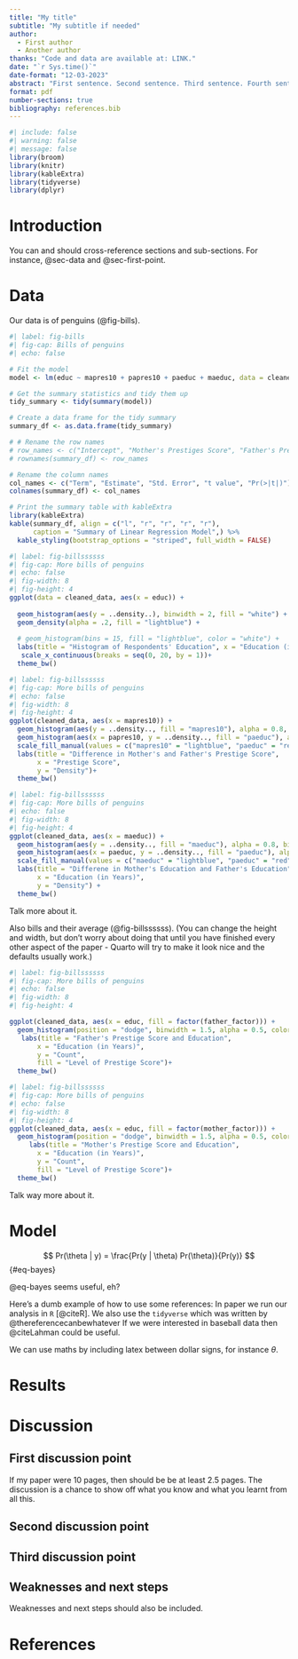 ```yaml
---
title: "My title"
subtitle: "My subtitle if needed"
author: 
  - First author
  - Another author
thanks: "Code and data are available at: LINK."
date: "`r Sys.time()`"
date-format: "12-03-2023"
abstract: "First sentence. Second sentence. Third sentence. Fourth sentence."
format: pdf
number-sections: true
bibliography: references.bib
---
```


```r
#| include: false
#| warning: false
#| message: false
library(broom)
library(knitr)
library(kableExtra)
library(tidyverse)
library(dplyr)
```


# Introduction

You can and should cross-reference sections and sub-sections. For instance, @sec-data and @sec-first-point. 



# Data {#sec-data}

Our data is of penguins (@fig-bills).

```r
#| label: fig-bills
#| fig-cap: Bills of penguins
#| echo: false

# Fit the model
model <- lm(educ ~ mapres10 + papres10 + paeduc + maeduc, data = cleaned_data)

# Get the summary statistics and tidy them up
tidy_summary <- tidy(summary(model))

# Create a data frame for the tidy summary
summary_df <- as.data.frame(tidy_summary)

# # Rename the row names
# row_names <- c("Intercept", "Mother's Prestiges Score", "Father's Prestiges Score", "Father's Education", "Mother's Education")
# rownames(summary_df) <- row_names

# Rename the column names
col_names <- c("Term", "Estimate", "Std. Error", "t value", "Pr(>|t|)")
colnames(summary_df) <- col_names

# Print the summary table with kableExtra
library(kableExtra)
kable(summary_df, align = c("l", "r", "r", "r", "r"), 
      caption = "Summary of Linear Regression Model",) %>%
  kable_styling(bootstrap_options = "striped", full_width = FALSE)

```

```r
#| label: fig-billssssss
#| fig-cap: More bills of penguins
#| echo: false
#| fig-width: 8
#| fig-height: 4
ggplot(data = cleaned_data, aes(x = educ)) +
  
  geom_histogram(aes(y = ..density..), binwidth = 2, fill = "white") +
  geom_density(alpha = .2, fill = "lightblue") +
  
  # geom_histogram(bins = 15, fill = "lightblue", color = "white") +
  labs(title = "Histogram of Respondents' Education", x = "Education (in Years)", y = "Desensity") +
   scale_x_continuous(breaks = seq(0, 20, by = 1))+
  theme_bw()
```

```r
#| label: fig-billssssss
#| fig-cap: More bills of penguins
#| echo: false
#| fig-width: 8
#| fig-height: 4
ggplot(cleaned_data, aes(x = mapres10)) +
  geom_histogram(aes(y = ..density.., fill = "mapres10"), alpha = 0.8, binwidth = 2,color = "black") +
  geom_histogram(aes(x = papres10, y = ..density.., fill = "paeduc"), alpha = 0.4, binwidth = 2,color = "black") +
  scale_fill_manual(values = c("mapres10" = "lightblue", "paeduc" = "red"), name = "Variables") +
  labs(title = "Difference in Mother's and Father's Prestige Score",
       x = "Prestige Score",
       y = "Density")+
  theme_bw()
```

```r
#| label: fig-billssssss
#| fig-cap: More bills of penguins
#| echo: false
#| fig-width: 8
#| fig-height: 4
ggplot(cleaned_data, aes(x = maeduc)) +
  geom_histogram(aes(y = ..density.., fill = "maeduc"), alpha = 0.8, binwidth = 1, color = "black") +
  geom_histogram(aes(x = paeduc, y = ..density.., fill = "paeduc"), alpha = 0.4, binwidth = 1, color = "black") +
  scale_fill_manual(values = c("maeduc" = "lightblue", "paeduc" = "red"), name = "Variables") +
  labs(title = "Differene in Mother's Education and Father's Education",
       x = "Education (in Years)",
       y = "Density") +
  theme_bw()
```

Talk more about it.

Also bills and their average (@fig-billssssss). (You can change the height and width, but don't worry about doing that until you have finished every other aspect of the paper - Quarto will try to make it look nice and the defaults usually work.)

```r
#| label: fig-billssssss
#| fig-cap: More bills of penguins
#| echo: false
#| fig-width: 8
#| fig-height: 4

ggplot(cleaned_data, aes(x = educ, fill = factor(father_factor))) +
  geom_histogram(position = "dodge", binwidth = 1.5, alpha = 0.5, color = "black")+
   labs(title = "Father's Prestige Score and Education",
       x = "Education (in Years)",
       y = "Count",
       fill = "Level of Prestige Score")+
  theme_bw()
```

```r
#| label: fig-billssssss
#| fig-cap: More bills of penguins
#| echo: false
#| fig-width: 8
#| fig-height: 4
ggplot(cleaned_data, aes(x = educ, fill = factor(mother_factor))) +
  geom_histogram(position = "dodge", binwidth = 1.5, alpha = 0.5, color = "black")+
     labs(title = "Mother's Prestige Score and Education",
       x = "Education (in Years)",
       y = "Count",
       fill = "Level of Prestige Score")+
  theme_bw()
```

Talk way more about it. 



# Model

$$
Pr(\theta | y) = \frac{Pr(y | \theta) Pr(\theta)}{Pr(y)}
$$ {#eq-bayes}

@eq-bayes seems useful, eh?

Here's a dumb example of how to use some references: In paper we run our analysis in `R` [@citeR]. We also use the `tidyverse` which was written by @thereferencecanbewhatever If we were interested in baseball data then @citeLahman could be useful. 

We can use maths by including latex between dollar signs, for instance $\theta$.


# Results

# Discussion

## First discussion point {#sec-first-point}

If my paper were 10 pages, then should be be at least 2.5 pages. The discussion is a chance to show off what you know and what you learnt from all this. 

## Second discussion point

## Third discussion point

## Weaknesses and next steps

Weaknesses and next steps should also be included.


\newpage


# References


